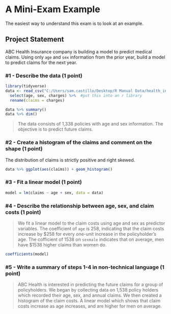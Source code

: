 # A Mini-Exam Example

The easiest way to understand this exam is to look at an example.  

## Project Statement

ABC Health Insurance company is building a model to predict medical claims.  Using only `age` and `sex` information from the prior year, build a model to predict claims for the next year.  

### #1 - Describe the data (1 point)

```r
library(tidyverse)
data <- read_csv("C:/Users/sam.castillo/Desktop/R Manual Data/health_insurance.csv") %>% 
  select(age, sex, charges) %>%  #put this into an r library
  rename(claims = charges)

data %>% summary()
data %>% dim()
```

> The data consists of 1,338 policies with age and sex information.  The objective is to predict future claims.

### #2 - Create a histogram of the claims and comment on the shape (1 point)

The distribution of claims is strictly positive and right skewed.

```r
data %>% ggplot(aes(claims)) + geom_histogram()
```

### #3 - Fit a linear model (1 point)

```r
model = lm(claims ~ age + sex, data = data)
```

### #4 - Describe the relationship between age, sex, and claim costs (1 point)

> We fit a linear model to the claim costs using age and sex as predictor variables.  The coefficient of `age` is 258, indicating that the claim costs increase by $258 for every one-unit increase in the policyholder's age.  The cofficient of 1538 on `sexmale` indicates that on average, men have $1538 higher claims than women do.

```r
coefficients(model)
```

### #5 - Write a summary of steps 1-4 in non-technical language (1 point)

> ABC Health is interested in predicting the future claims for a group of policyholders.  We began by collecting data on 1,538 policy holders which recorded their age, sex, and annual claims.  We then created a histogram of the claim costs.  A linear model which shows that claim costs increase as age increases, and are higher for men on average.
